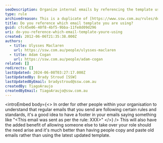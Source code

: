 ```yaml
---
seoDescription: Organize internal emails by referencing the template used with a clear footer stating the rule followed.
type: rule
archivedreason: This is a duplicate of [https://www.ssw.com.au/rules/do-you-link-internal-emails-to-the-rule-they-follow](/rules/do-you-link-internal-emails-to-the-rule-they-follow)
title: Do you reference which email template you are using?
guid: cfc45e06-40f8-4bf5-9bba-11fe8d09d296
uri: do-you-reference-which-email-template-youre-using
created: 2012-06-06T21:35:38.000Z
authors:
  - title: Ulysses Maclaren
    url: https://ssw.com.au/people/ulysses-maclaren
  - title: Adam Cogan
    url: https://ssw.com.au/people/adam-cogan
related: []
redirects: []
lastUpdated: 2024-06-08T03:27:17.000Z
lastUpdatedBy: Brady Stroud [SSW]
lastUpdatedByEmail: bradystroud@ssw.com.au
createdBy: TiagoAraujo
createdByEmail: TiagoAraujo@ssw.com.au
---
```


<introEmbed
  body={<>
In order for other people within your organisation to understand that regular emails that you send are following certain rules and standards, it's a good idea to have a footer in your emails saying something like "\<This email was sent as per the rule: XXX\>"
  </>}
/>
This will also have the added benefit of allowing someone else to take over your role should the need arise and it's much better than having people copy and paste old emails rather than using the latest updated template.
